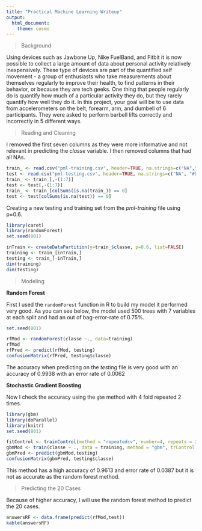 ```yaml
---
title: "Practical Machine Learning Writeup"
output: 
  html_document: 
    theme: cosmo
---
```


> Background

Using devices such as Jawbone Up, Nike FuelBand, and Fitbit it is now possible to collect a large amount of data about personal activity relatively inexpensively. These type of devices are part of the quantified self movement - a group of enthusiasts who take measurements about themselves regularly to improve their health, to find patterns in their behavior, or because they are tech geeks. One thing that people regularly do is quantify how much of a particular activity they do, but they rarely quantify how well they do it. In this project, your goal will be to use data from accelerometers on the belt, forearm, arm, and dumbell of 6 participants. They were asked to perform barbell lifts correctly and incorrectly in 5 different ways. 

> Reading and Cleaning

I removed the first seven columns as they were more informative and not relevant in predicting the *classe* variable. I then removed columns that had all NAs.

```r
train_ <- read.csv("pml-training.csv", header=TRUE, na.strings=c("NA","#DIV/0!"))
test <- read.csv("pml-testing.csv", header=TRUE, na.strings=c("NA", "#DIV/0!"))
train_ <- train_[,-(1:7)]
test <- test[,-(1:7)]
train_ <- train_[colSums(is.na(train_)) == 0]
test <- test[colSums(is.na(test)) == 0]
```

Creating a new testing and training set from the *pml-training* file using p=0.6.

```r
library(caret)
library(randomForest)
set.seed(801)

inTrain <- createDataPartition(y=train_$classe, p=0.6, list=FALSE)
training <- train_[inTrain,]
testing <- train_[-inTrain,]
dim(training)
dim(testing)
```

> Modeling

**Random Forest**

First I used the `randomForest` function in R to build my model it performed very good. As you can see below, the model used 500 trees with 7 variables at each split and had an out of bag-error-rate of 0.75%.
```r
set.seed(801)

rfMod <- randomForest(classe ~., data=training)
rfMod
rfPred <- predict(rfMod, testing)
confusionMatrix(rfPred, testing$classe)
```
The accuracy when predicting on the *testing* file is very good with an accuracy of 0.9938 with an error rate of 0.0062

**Stochastic Gradient Boosting**

Now I check the accuracy using the `gbm` method with 4 fold repeated 2 times.
```r
library(gbm)
library(doParallel)
library(knitr)
set.seed(801)

fitControl <- trainControl(method = "repeatedcv", number=4, repeats = 2,selectionFunction = "best", allowParallel = TRUE)
gbmMod <- train(classe ~ ., data = training, method = "gbm", trControl = fitControl, maximize=TRUE, verbose = FALSE)
gbmPred <- predict(gbmMod,testing)
confusionMatrix(gbmPred, testing$classe)
```
This method has a high accuracy of 0.9613 and error rate of 0.0387 but it is not as accurate as the random forest method.

> Predicting the 20 Cases

Because of higher accuracy, I will use the random forest method to predict the 20 cases.

```r
answersRF <- data.frame(predict(rfMod,test))
kable(answersRF)
```









